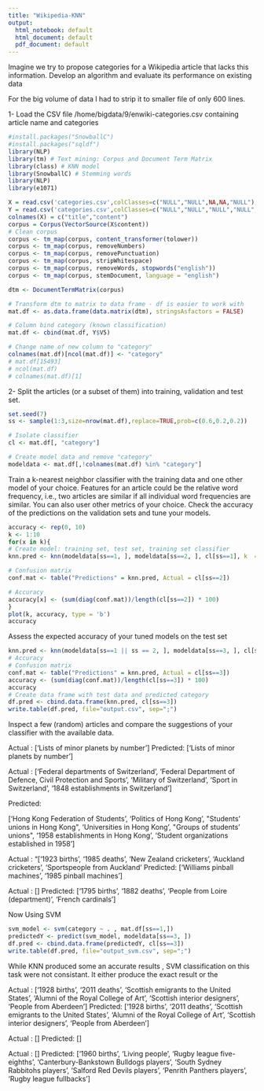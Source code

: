```yaml
---
title: "Wikipedia-KNN"
output:
  html_notebook: default
  html_document: default
  pdf_document: default
---
```

Imagine we try to propose categories for a Wikipedia article that lacks this information. Develop an
algorithm and evaluate its performance on existing data

For the big volume of data I had to strip it to smaller file of only 600 lines.

1- Load the CSV file /home/bigdata/9/enwiki-categories.csv containing article name and categories
```r
#install.packages("SnowballC")
#install.packages("sqldf")
library(NLP)
library(tm) # Text mining: Corpus and Document Term Matrix
library(class) # KNN model
library(SnowballC) # Stemming words
library(NLP)
library(e1071)

X = read.csv('categories.csv',colClasses=c("NULL","NULL",NA,NA,"NULL"), header = FALSE)
Y = read.csv('categories.csv',colClasses=c("NULL","NULL","NULL","NULL",NA), header = FALSE)
colnames(X) = c("title","content")
corpus = Corpus(VectorSource(X$content))
# Clean corpus
corpus <- tm_map(corpus, content_transformer(tolower))
corpus <- tm_map(corpus, removeNumbers)
corpus <- tm_map(corpus, removePunctuation)
corpus <- tm_map(corpus, stripWhitespace)
corpus <- tm_map(corpus, removeWords, stopwords("english"))
corpus <- tm_map(corpus, stemDocument, language = "english")

dtm <- DocumentTermMatrix(corpus)

# Transform dtm to matrix to data frame - df is easier to work with
mat.df <- as.data.frame(data.matrix(dtm), stringsAsfactors = FALSE)

# Column bind category (known classification)
mat.df <- cbind(mat.df, Y$V5)

# Change name of new column to "category"
colnames(mat.df)[ncol(mat.df)] <- "category"
# mat.df[15493]
# ncol(mat.df)
# colnames(mat.df)[1]
```


2- Split the articles (or a subset of them) into training, validation and test set.

```r
set.seed(7)
ss <- sample(1:3,size=nrow(mat.df),replace=TRUE,prob=c(0.6,0.2,0.2))

# Isolate classifier
cl <- mat.df[, "category"]

# Create model data and remove "category"
modeldata <- mat.df[,!colnames(mat.df) %in% "category"]
```

Train a k-nearest neighbor classifier with the training data and one other model of your choice.
Features for an article could be the relative word frequency, i.e., two articles are similar if all
individual word frequencies are similar. You can also user other metrics of your choice.
Check the accuracy of the predictions on the validation sets and tune your models.

```r
accuracy <- rep(0, 10)
k <- 1:10
for(x in k){
# Create model: training set, test set, training set classifier
knn.pred <- knn(modeldata[ss==1, ], modeldata[ss==2, ], cl[ss==1], k  = x )

# Confusion matrix
conf.mat <- table("Predictions" = knn.pred, Actual = cl[ss==2])

# Accuracy
accuracy[x] <- (sum(diag(conf.mat))/length(cl[ss==2]) * 100)
}
plot(k, accuracy, type = 'b')
accuracy
```
Assess the expected accuracy of your tuned models on the test set

```r
knn.pred <- knn(modeldata[ss==1 || ss == 2, ], modeldata[ss==3, ], cl[ss==1 || ss == 2], k  = 4 )
# Accuracy
# Confusion matrix
conf.mat <- table("Predictions" = knn.pred, Actual = cl[ss==3])
accuracy <- (sum(diag(conf.mat))/length(cl[ss==3]) * 100)
accuracy
# Create data frame with test data and predicted category
df.pred <- cbind.data.frame(knn.pred, cl[ss==3])
write.table(df.pred, file="output.csv", sep=";")
```

Inspect a few (random) articles and compare the suggestions of your classifier with the available
data.

Actual :
['Lists of minor planets by number']
Predicted:
['Lists of minor planets by number']



Actual :
['Federal departments of Switzerland', 'Federal Department of Defence, Civil Protection and Sports', 'Military of Switzerland', 'Sport in Switzerland', '1848 establishments in Switzerland']

Predicted:

['Hong Kong Federation of Students', 'Politics of Hong Kong', \"Students' unions in Hong Kong\", 'Universities in Hong Kong', \"Groups of students' unions\", '1958 establishments in Hong Kong', 'Student organizations established in 1958']


Actual :
"['1923 births', '1985 deaths', 'New Zealand cricketers', 'Auckland cricketers', 'Sportspeople from Auckland'
Predicted:
['Williams pinball machines', '1985 pinball machines']


Actual :
[]
Predicted:
['1795 births', '1882 deaths', 'People from Loire (department)', 'French cardinals']


Now Using SVM
```r
svm_model <- svm(category ~ . , mat.df[ss==1,])
predictedY <- predict(svm_model, modeldata[ss==3, ])
df.pred <- cbind.data.frame(predictedY, cl[ss==3])
write.table(df.pred, file="output_svm.csv", sep=";")
```
While KNN produced some an accurate results , SVM classification on this task were not consistant. It either produce the exact result or the 

Actual :
['1928 births', '2011 deaths', 'Scottish emigrants to the United States', 'Alumni of the Royal College of Art', 'Scottish interior designers', 'People from Aberdeen']
Predicted:
['1928 births', '2011 deaths', 'Scottish emigrants to the United States', 'Alumni of the Royal College of Art', 'Scottish interior designers', 'People from Aberdeen']

Actual :
[]
Predicted:
[]


Actual :
[]
Predicted:
['1960 births', 'Living people', 'Rugby league five-eighths', 'Canterbury-Bankstown Bulldogs players', 'South Sydney Rabbitohs players', 'Salford Red Devils players', 'Penrith Panthers players', 'Rugby league fullbacks']